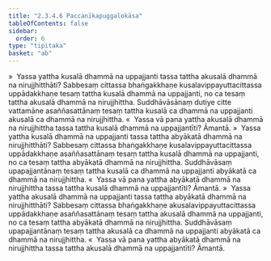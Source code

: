 ```yaml
---
title: "2.3.4.6 Paccanīkapuggalokāsa"
tableOfContents: false
sidebar:
  order: 6
type: "tipitaka"
basket: "ab"
---
```



<DynamicBreadcrumb />

<Division number="207">

<Paragraph number="864">
»  Yassa yattha kusalā dhammā na uppajjanti tassa tattha akusalā dhammā na nirujjhitthāti?
</Paragraph>

<Paragraph number="865">
Sabbesaṃ cittassa bhaṅgakkhaṇe kusalavippayuttacittassa uppādakkhaṇe tesaṃ tattha kusalā dhammā na uppajjanti, no ca tesaṃ tattha akusalā dhammā na nirujjhittha. Suddhāvāsānaṃ dutiye citte vattamāne asaññasattānaṃ tesaṃ tattha kusalā ca dhammā na uppajjanti akusalā ca dhammā na nirujjhittha.
</Paragraph>

<Paragraph number="866">
«  Yassa vā pana yattha akusalā dhammā na nirujjhittha tassa tattha kusalā dhammā na uppajjantīti? Āmantā.
</Paragraph>

<Paragraph number="867">
»  Yassa yattha kusalā dhammā na uppajjanti tassa tattha abyākatā dhammā na nirujjhitthāti?
</Paragraph>

<Paragraph number="868">
Sabbesaṃ cittassa bhaṅgakkhaṇe kusalavippayuttacittassa uppādakkhaṇe asaññasattānaṃ tesaṃ tattha kusalā dhammā na uppajjanti, no ca tesaṃ tattha abyākatā dhammā na nirujjhittha. Suddhāvāsaṃ upapajjantānaṃ tesaṃ tattha kusalā ca dhammā na uppajjanti abyākatā ca dhammā na nirujjhittha.
</Paragraph>

<Paragraph number="869">
«  Yassa vā pana yattha abyākatā dhammā na nirujjhittha tassa tattha kusalā dhammā na uppajjantīti? Āmantā.
</Paragraph>

</Division>
<Division number="208">

<Paragraph number="870">
»  Yassa yattha akusalā dhammā na uppajjanti tassa tattha abyākatā dhammā na nirujjhitthāti?
</Paragraph>

<Paragraph number="871">
Sabbesaṃ cittassa bhaṅgakkhaṇe akusalavippayuttacittassa uppādakkhaṇe asaññasattānaṃ tesaṃ tattha akusalā dhammā na uppajjanti, no ca tesaṃ tattha abyākatā dhammā na nirujjhittha. Suddhāvāsaṃ upapajjantānaṃ tesaṃ tattha akusalā ca dhammā na uppajjanti abyākatā ca dhammā na nirujjhittha.
</Paragraph>

<Paragraph number="872">
«  Yassa vā pana yattha abyākatā dhammā na nirujjhittha tassa tattha akusalā dhammā na uppajjantīti? Āmantā.
</Paragraph>
</Division>